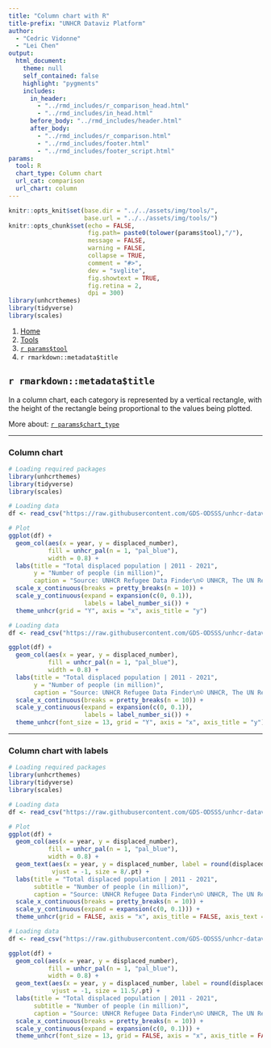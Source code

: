 ```yaml
---
title: "Column chart with R"
title-prefix: "UNHCR Dataviz Platform"
author:
  - "Cedric Vidonne"
  - "Lei Chen"
output:
  html_document:
    theme: null
    self_contained: false
    highlight: "pygments"
    includes:
      in_header:
        - "../rmd_includes/r_comparison_head.html"
        - "../rmd_includes/in_head.html"
      before_body: "../rmd_includes/header.html"
      after_body:
        - "../rmd_includes/r_comparison.html"
        - "../rmd_includes/footer.html"
        - "../rmd_includes/footer_script.html"
params:
  tool: R
  chart_type: Column chart
  url_cat: comparison
  url_chart: column
---
```


```r
knitr::opts_knit$set(base.dir = "../../assets/img/tools/",
                     base.url = "../../assets/img/tools/")
knitr::opts_chunk$set(echo = FALSE,
                      fig.path= paste0(tolower(params$tool),"/"),
                      message = FALSE,
                      warning = FALSE,
                      collapse = TRUE,
                      comment = "#>",
                      dev = "svglite",
                      fig.showtext = TRUE,
                      fig.retina = 2,
                      dpi = 300)
library(unhcrthemes)
library(tidyverse)
library(scales)
```

<main id="tools" class="container mt-5">

<!-- Breadcrumb is filled automatically with the text from Title and Tool parameter in YAML --> 
<nav aria-label="breadcrumb">
    <ol class="breadcrumb">
        <li class="breadcrumb-item"><a href="../../">Home</a></li>
        <li class="breadcrumb-item"><a href="../">Tools</a></li>
        <li class="breadcrumb-item"><a href="../`r tolower(params$tool)`/">`r params$tool`</a></li>
        <li class="breadcrumb-item active" aria-current="page">`r rmarkdown::metadata$title`</li>
    </ol>
</nav>


<!-- Intro header --> 
<div class="my-5 text-center">

## `r rmarkdown::metadata$title`

<div class="row justify-content-center">
<div class="col-lg-8">

<!-- Only text to change below, the rest comes from the YAML --> 
In a column chart, each category is represented by a vertical rectangle, with the height of the rectangle being proportional to the values being plotted.

More about: <a href="../../chart_gallery/`r params$url_cat`.html#`r params$url_chart`">`r params$chart_type`</a>

</div>
</div>
</div>


----

<!-- Beginning of section, should be preceded by hr (----) --> 
<section class="my-5">

### Column chart

<div class="row">

<!-- First column for large screen --> 
<div class="col-lg-6">

```r
# Loading required packages
library(unhcrthemes)
library(tidyverse)
library(scales)

# Loading data
df <- read_csv("https://raw.githubusercontent.com/GDS-ODSSS/unhcr-dataviz-platform/master/data/comparison/column.csv")

# Plot
ggplot(df) +
  geom_col(aes(x = year, y = displaced_number),
           fill = unhcr_pal(n = 1, "pal_blue"),
           width = 0.8) +
  labs(title = "Total displaced population | 2011 - 2021",
       y = "Number of people (in million)",
       caption = "Source: UNHCR Refugee Data Finder\n© UNHCR, The UN Refugee Agency") +
  scale_x_continuous(breaks = pretty_breaks(n = 10)) +
  scale_y_continuous(expand = expansion(c(0, 0.1)),
                     labels = label_number_si()) +
  theme_unhcr(grid = "Y", axis = "x", axis_title = "y")
```

</div>
<!-- End First column --->

<!-- Second column for large screen --> 
<div class="col-lg-6">


```r
# Loading data
df <- read_csv("https://raw.githubusercontent.com/GDS-ODSSS/unhcr-dataviz-platform/master/data/comparison/column.csv")

ggplot(df) +
  geom_col(aes(x = year, y = displaced_number),
           fill = unhcr_pal(n = 1, "pal_blue"),
           width = 0.8) +
  labs(title = "Total displaced population | 2011 - 2021",
       y = "Number of people (in million)",
       caption = "Source: UNHCR Refugee Data Finder\n© UNHCR, The UN Refugee Agency") +
  scale_x_continuous(breaks = pretty_breaks(n = 10)) +
  scale_y_continuous(expand = expansion(c(0, 0.1)),
                     labels = label_number_si()) +
  theme_unhcr(font_size = 13, grid = "Y", axis = "x", axis_title = "y")
```

</div>
<!-- End Second column --->

</div>
</section>
<!-- End of section --->

----

<!-- Beginning of section, should be preceded by hr (----) --> 
<section class="my-5">

### Column chart with labels

<div class="row">

<!-- First column for large screen --> 
<div class="col-lg-6">

```r
# Loading required packages
library(unhcrthemes)
library(tidyverse)
library(scales)

# Loading data
df <- read_csv("https://raw.githubusercontent.com/GDS-ODSSS/unhcr-dataviz-platform/master/data/comparison/column.csv")

# Plot
ggplot(df) +
  geom_col(aes(x = year, y = displaced_number),
           fill = unhcr_pal(n = 1, "pal_blue"),
           width = 0.8) +
  geom_text(aes(x = year, y = displaced_number, label = round(displaced_number / 1e6, 1)),
            vjust = -1, size = 8/.pt) +
  labs(title = "Total displaced population | 2011 - 2021",
       subtitle = "Number of people (in million)",
       caption = "Source: UNHCR Refugee Data Finder\n© UNHCR, The UN Refugee Agency") +
  scale_x_continuous(breaks = pretty_breaks(n = 10)) +
  scale_y_continuous(expand = expansion(c(0, 0.1))) +
  theme_unhcr(grid = FALSE, axis = "x", axis_title = FALSE, axis_text = "x")
```

</div>
<!-- End First column --->

<!-- Second column for large screen --> 
<div class="col-lg-6">


```r
# Loading data
df <- read_csv("https://raw.githubusercontent.com/GDS-ODSSS/unhcr-dataviz-platform/master/data/comparison/column.csv")

ggplot(df) +
  geom_col(aes(x = year, y = displaced_number),
           fill = unhcr_pal(n = 1, "pal_blue"),
           width = 0.8) +
  geom_text(aes(x = year, y = displaced_number, label = round(displaced_number / 1e6, 1)),
            vjust = -1, size = 11.5/.pt) +
  labs(title = "Total displaced population | 2011 - 2021",
       subtitle = "Number of people (in million)",
       caption = "Source: UNHCR Refugee Data Finder\n© UNHCR, The UN Refugee Agency") +
  scale_x_continuous(breaks = pretty_breaks(n = 10)) +
  scale_y_continuous(expand = expansion(c(0, 0.1))) +
  theme_unhcr(font_size = 13, grid = FALSE, axis = "x", axis_title = FALSE, axis_text = "x")
```

</div>
<!-- End Second column --->

</div>
</section>
<!-- End of section --->

<!-- To add sections just copy the whole code between the above section tag --->

</main>
